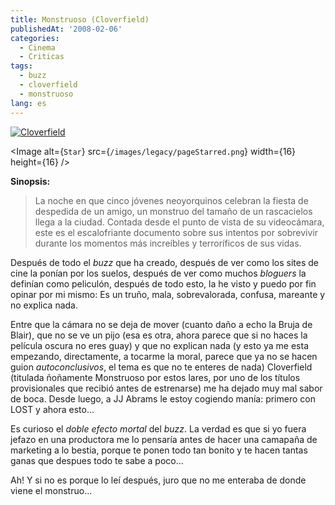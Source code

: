 ```yaml
---
title: Monstruoso (Cloverfield)
publishedAt: '2008-02-06'
categories:
  - Cinema
  - Criticas
tags:
  - buzz
  - cloverfield
  - monstruoso
lang: es
---
```


[![Cloverfield](/images/legacy/vm_sx100_sy140_.jpg)](http://www.imdb.com/title/tt1060277/)

<Image
  alt={`Star`}
  src={`/images/legacy/pageStarred.png`}
  width={16}
  height={16}
/>

**Sinopsis:**

> La noche en que cinco jóvenes neoyorquinos celebran la fiesta de despedida de un amigo, un monstruo del tamaño de un rascacielos llega a la ciudad. Contada desde el punto de vista de su videocámara, este es el escalofriante documento sobre sus intentos por sobrevivir durante los momentos más increíbles y terroríficos de sus vidas.

Después de todo el _buzz_ que ha creado, después de ver como los sites de cine la ponían por los suelos, después de ver como muchos _bloguers_ la definían como peliculón, después de todo esto, la he visto y puedo por fin opinar por mi mismo: Es un truño, mala, sobrevalorada, confusa, mareante y no explica nada.

Entre que la cámara no se deja de mover (cuanto daño a echo la Bruja de Blair), que no se ve un pijo (esa es otra, ahora parece que si no haces la película oscura no eres guay) y que no explican nada (y esto ya me esta empezando, directamente, a tocarme la moral, parece que ya no se hacen guion _autoconclusivos_, el tema es que no te enteres de nada) Cloverfield (titulada ñoñamente Monstruoso por estos lares, por uno de los títulos provisionales que recibió antes de estrenarse) me ha dejado muy mal sabor de boca. Desde luego, a JJ Abrams le estoy cogiendo manía: primero con LOST y ahora esto...

Es curioso el _doble efecto mortal_ del _buzz_. La verdad es que si yo fuera jefazo en una productora me lo pensaría antes de hacer una camapaña de marketing a lo bestia, porque te ponen todo tan bonito y te hacen tantas ganas que despues todo te sabe a poco...

Ah! Y si no es porque lo leí después, juro que no me enteraba de donde viene el monstruo...
